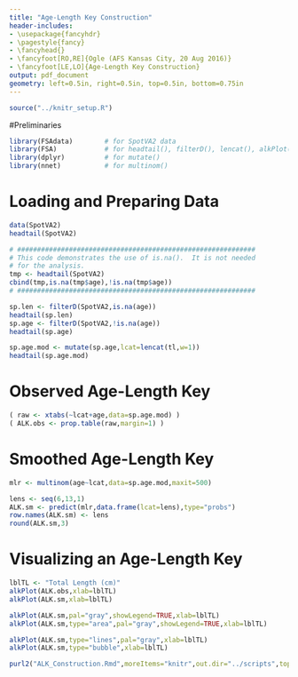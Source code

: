 ```yaml
---
title: "Age-Length Key Construction"
header-includes:
- \usepackage{fancyhdr}
- \pagestyle{fancy}
- \fancyhead{}
- \fancyfoot[RO,RE]{Ogle (AFS Kansas City, 20 Aug 2016)}
- \fancyfoot[LE,LO]{Age-Length Key Construction}
output: pdf_document
geometry: left=0.5in, right=0.5in, top=0.5in, bottom=0.75in
---
```


```r
source("../knitr_setup.R")
```

#Preliminaries
```r
library(FSAdata)        # for SpotVA2 data
library(FSA)            # for headtail(), filterD(), lencat(), alkPlot()
library(dplyr)          # for mutate()
library(nnet)           # for multinom()
```

# Loading and Preparing Data
```r
data(SpotVA2)
headtail(SpotVA2)
```

```r
# ############################################################
# This code demonstrates the use of is.na().  It is not needed
# for the analysis.
tmp <- headtail(SpotVA2) 
cbind(tmp,is.na(tmp$age),!is.na(tmp$age))
# ############################################################
```

```r
sp.len <- filterD(SpotVA2,is.na(age))
headtail(sp.len)
sp.age <- filterD(SpotVA2,!is.na(age))
headtail(sp.age)
```

```r
sp.age.mod <- mutate(sp.age,lcat=lencat(tl,w=1))
headtail(sp.age.mod)
```

# Observed Age-Length Key
\vspace{-12pt}
```r
( raw <- xtabs(~lcat+age,data=sp.age.mod) )
( ALK.obs <- prop.table(raw,margin=1) )
```

# Smoothed Age-Length Key
\vspace{-12pt}
```r
mlr <- multinom(age~lcat,data=sp.age.mod,maxit=500)
```
```r
lens <- seq(6,13,1)
ALK.sm <- predict(mlr,data.frame(lcat=lens),type="probs")
row.names(ALK.sm) <- lens
round(ALK.sm,3)
```

# Visualizing an Age-Length Key
```r
lblTL <- "Total Length (cm)"
alkPlot(ALK.obs,xlab=lblTL)
alkPlot(ALK.sm,xlab=lblTL)
```
```r
alkPlot(ALK.sm,pal="gray",showLegend=TRUE,xlab=lblTL)
alkPlot(ALK.sm,type="area",pal="gray",showLegend=TRUE,xlab=lblTL)
```

\newpage
```r
alkPlot(ALK.sm,type="lines",pal="gray",xlab=lblTL)
alkPlot(ALK.sm,type="bubble",xlab=lblTL)
```

```r
purl2("ALK_Construction.Rmd",moreItems="knitr",out.dir="../scripts",topnotes="AFS Kansas City 20-Aug-16")
```
